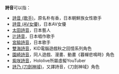 '''詩音'''可以指：
*[[詩音_(歌手)|詩音 (歌手)]]，原名朴有香，日本朝鮮族女性歌手
*[[詩音_(AV女優)|詩音 (AV女優)]]，日本AV女優
*[[太田詩音|太田詩音]]，日本藝人
*[[辻詩音|辻詩音]]，日本唱作歌手
*[[宮脇詩音|宮脇詩音]]，日本歌手
*[[秋之回憶系列角色列表|雙海詩音]]，KID電腦遊戲秋之回憶系列角色
*[[園崎詩音|園崎詩音]]，同人遊戲、漫畫、動畫《暮蟬悲鳴時》角色
*[[紫咲詩音|紫咲詩音]]，Hololive所屬虛擬YouTuber
*[[詩乃_(刀劍神域)|詩乃 (刀劍神域)]]，又譯詩音，《刀劍神域》角色
{{disambiguation|cat=二字人名消歧义}}